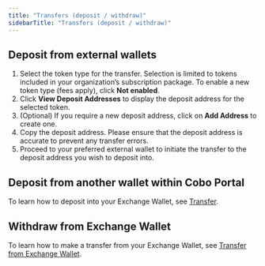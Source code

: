 ```yaml
---
title: "Transfers (deposit / withdraw)"
sidebarTitle: "Transfers (deposit / withdraw)"
---
```


## Deposit from external wallets

1. Select the token type for the transfer. Selection is limited to tokens included in your organization’s subscription package. To enable a new token type (fees apply), click **Not enabled**.
2. Click **View Deposit Addresses** to display the deposit address for the selected token.
3. (Optional) If you require a new deposit address, click on **Add Address** to create one.
4. Copy the deposit address. Please ensure that the deposit address is accurate to prevent any transfer errors.
5. Proceed to your preferred external wallet to initiate the transfer to the deposit address you wish to deposit into.

## Deposit from another wallet within Cobo Portal

To learn how to deposit into your Exchange Wallet, see [Transfer](/cobo-portal/transfer/introduction).

## Withdraw from Exchange Wallet

To learn how to make a transfer from your Exchange Wallet, see [Transfer from Exchange Wallet](/cobo-portal/transfer/transfer-from-exchange).